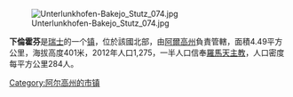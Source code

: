 [[Image:Unterlunkhofen-Bakejo_Stutz_074.jpg|right]]

'''下倫霍芬'''是[[瑞士|瑞士]]的一个[[瑞士市镇|镇]]，位於該國北部，由[[阿爾高州|阿爾高州]]負責管轄，面積4.49平方公里，海拔高度401米，2012年人口1,275，一半人口信奉[[羅馬天主教|羅馬天主教]]，人口密度每平方公里284人。

{{Switzerland-geo-stub}}
[[Category:阿尔高州的市镇|Category:阿尔高州的市镇]]